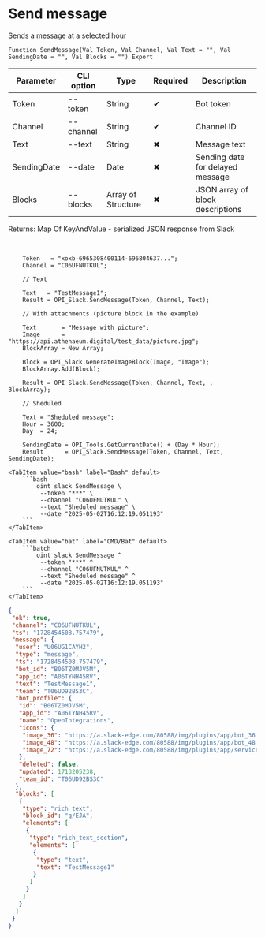 ﻿---
sidebar_position: 1
---


# Send message
 Sends a message at a selected hour



`Function SendMessage(Val Token, Val Channel, Val Text = "", Val SendingDate = "", Val Blocks = "") Export`

  | Parameter | CLI option | Type | Required | Description |
  |-|-|-|-|-|
  | Token | --token | String | &#x2714; | Bot token |
  | Channel | --channel | String | &#x2714; | Channel ID |
  | Text | --text | String | &#x2716; | Message text |
  | SendingDate | --date | Date | &#x2716; | Sending date for delayed message |
  | Blocks | --blocks | Array of Structure | &#x2716; | JSON array of block descriptions |

  
  Returns:  Map Of KeyAndValue - serialized JSON response from Slack

<br/>




```bsl title="1C:Enterprise/OneScript code example"
    Token   = "xoxb-6965308400114-696804637...";
    Channel = "C06UFNUTKUL";

    // Text

    Text   = "TestMessage1";
    Result = OPI_Slack.SendMessage(Token, Channel, Text);

    // With attachments (picture block in the example)

    Text       = "Message with picture";
    Image      = "https://api.athenaeum.digital/test_data/picture.jpg";
    BlockArray = New Array;

    Block = OPI_Slack.GenerateImageBlock(Image, "Image");
    BlockArray.Add(Block);

    Result = OPI_Slack.SendMessage(Token, Channel, Text, , BlockArray);

    // Sheduled

    Text = "Sheduled message";
    Hour = 3600;
    Day  = 24;

    SendingDate = OPI_Tools.GetCurrentDate() + (Day * Hour);
    Result      = OPI_Slack.SendMessage(Token, Channel, Text, SendingDate);
```
 

 <Tabs>
  
    <TabItem value="bash" label="Bash" default>
        ```bash
            oint slack SendMessage \
             --token "***" \
             --channel "C06UFNUTKUL" \
             --text "Sheduled message" \
             --date "2025-05-02T16:12:19.051193"
        ```
    </TabItem>
  
    <TabItem value="bat" label="CMD/Bat" default>
        ```batch
            oint slack SendMessage ^
             --token "***" ^
             --channel "C06UFNUTKUL" ^
             --text "Sheduled message" ^
             --date "2025-05-02T16:12:19.051193"
        ```
    </TabItem>
</Tabs>


```json title="Result"
{
 "ok": true,
 "channel": "C06UFNUTKUL",
 "ts": "1728454508.757479",
 "message": {
  "user": "U06UG1CAYH2",
  "type": "message",
  "ts": "1728454508.757479",
  "bot_id": "B06TZ0MJV5M",
  "app_id": "A06TYNH45RV",
  "text": "TestMessage1",
  "team": "T06UD92BS3C",
  "bot_profile": {
   "id": "B06TZ0MJV5M",
   "app_id": "A06TYNH45RV",
   "name": "OpenIntegrations",
   "icons": {
    "image_36": "https://a.slack-edge.com/80588/img/plugins/app/bot_36.png",
    "image_48": "https://a.slack-edge.com/80588/img/plugins/app/bot_48.png",
    "image_72": "https://a.slack-edge.com/80588/img/plugins/app/service_72.png"
   },
   "deleted": false,
   "updated": 1713205238,
   "team_id": "T06UD92BS3C"
  },
  "blocks": [
   {
    "type": "rich_text",
    "block_id": "g/EJA",
    "elements": [
     {
      "type": "rich_text_section",
      "elements": [
       {
        "type": "text",
        "text": "TestMessage1"
       }
      ]
     }
    ]
   }
  ]
 }
}
```
